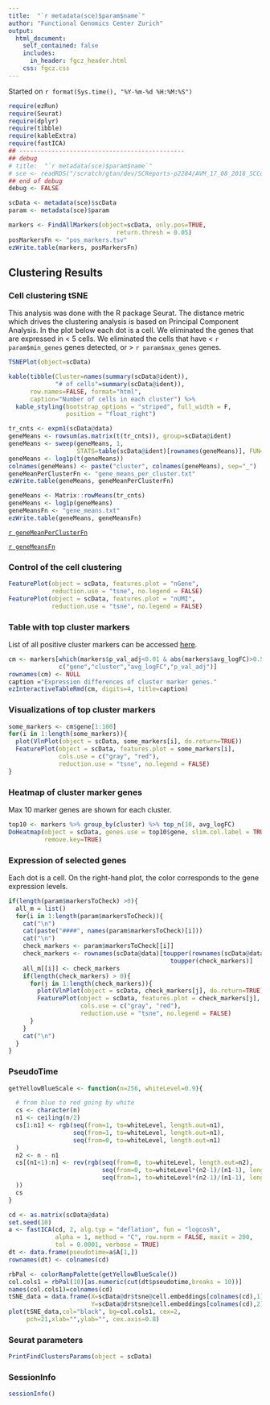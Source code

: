 ```yaml
---
title:  "`r metadata(sce)$param$name`"
author: "Functional Genomics Center Zurich"
output: 
  html_document:
    self_contained: false
    includes:
      in_header: fgcz_header.html
    css: fgcz.css
---
```


Started on `r format(Sys.time(), "%Y-%m-%d %H:%M:%S")`

```r
require(ezRun)
require(Seurat)
require(dplyr)
require(tibble)
require(kableExtra)
require(fastICA)
## ----------------------------------------------
## debug
# title:  "`r metadata(sce)$param$name`"
# sce <- readRDS("/scratch/gtan/dev/SCReports-p2284/AVM_17_08_2018_SCCountQC/sce.rds")
## end of debug
debug <- FALSE

scData <- metadata(sce)$scData
param <- metadata(sce)$param
```

```r
markers <- FindAllMarkers(object=scData, only.pos=TRUE,
                              return.thresh = 0.05)
posMarkersFn <- "pos_markers.tsv"
ezWrite.table(markers, posMarkersFn)
```

## Clustering Results {.tabset}

### Cell clustering tSNE

This analysis was done with the R package Seurat. The distance metric which drives the clustering analysis is based on Principal Component Analysis.  In the plot below each dot is a cell.
We eliminated the genes that are expressed in < 5 cells. We eliminated the cells that have < `r param$min_genes` genes detected, or > `r param$max_genes` genes.

```r
TSNEPlot(object=scData)

kable(tibble(Cluster=names(summary(scData@ident)),
             "# of cells"=summary(scData@ident)),
      row.names=FALSE, format="html",
      caption="Number of cells in each cluster") %>%
  kable_styling(bootstrap_options = "striped", full_width = F,
                position = "float_right")
```

```r
tr_cnts <- expm1(scData@data)
geneMeans <- rowsum(as.matrix(t(tr_cnts)), group=scData@ident)
geneMeans <- sweep(geneMeans, 1, 
                   STATS=table(scData@ident)[rownames(geneMeans)], FUN="/")
geneMeans <- log1p(t(geneMeans))
colnames(geneMeans) <- paste("cluster", colnames(geneMeans), sep="_")
geneMeanPerClusterFn <- "gene_means_per_cluster.txt"
ezWrite.table(geneMeans, geneMeanPerClusterFn)

geneMeans <- Matrix::rowMeans(tr_cnts)
geneMeans <- log1p(geneMeans)
geneMeansFn <- "gene_means.txt"
ezWrite.table(geneMeans, geneMeansFn)
```

[`r geneMeanPerClusterFn`](`r geneMeanPerClusterFn`)

[`r geneMeansFn`](`r geneMeansFn`)

### Control of the cell clustering

```r
FeaturePlot(object = scData, features.plot = "nGene", 
            reduction.use = "tsne", no.legend = FALSE)
FeaturePlot(object = scData, features.plot = "nUMI", 
            reduction.use = "tsne", no.legend = FALSE)
```

### Table with top cluster markers

List of all positive cluster markers can be accessed [here](`r posMarkersFn`).

```r
cm <- markers[which(markers$p_val_adj<0.01 & abs(markers$avg_logFC)>0.5),
              c("gene","cluster","avg_logFC","p_val_adj")]
rownames(cm) <- NULL
caption ="Expression differences of cluster marker genes."
ezInteractiveTableRmd(cm, digits=4, title=caption)
```

### Visualizations of top cluster markers

```r
some_markers <- cm$gene[1:100]
for(i in 1:length(some_markers)){
  plot(VlnPlot(object = scData, some_markers[i], do.return=TRUE))
  FeaturePlot(object = scData, features.plot = some_markers[i],
              cols.use = c("gray", "red"),
              reduction.use = "tsne", no.legend = FALSE)
}
```

### Heatmap of cluster marker genes
Max 10 marker genes are shown for each cluster. 

```r
top10 <- markers %>% group_by(cluster) %>% top_n(10, avg_logFC)
DoHeatmap(object = scData, genes.use = top10$gene, slim.col.label = TRUE,
          remove.key=TRUE)
```

### Expression of selected genes

Each dot is a cell. On the right-hand plot, the color corresponds to the gene expression levels. 

```r
if(length(param$markersToCheck) >0){
  all_m = list()
  for(i in 1:length(param$markersToCheck)){
    cat("\n")
    cat(paste("####", names(param$markersToCheck)[i]))
    cat("\n")
    check_markers <- param$markersToCheck[[i]]
    check_markers <- rownames(scData@data)[toupper(rownames(scData@data)) %in%
                                             toupper(check_markers)]
    all_m[[i]] <- check_markers
    if(length(check_markers) > 0){
      for(j in 1:length(check_markers)){
        plot(VlnPlot(object = scData, check_markers[j], do.return=TRUE))
        FeaturePlot(object = scData, features.plot = check_markers[j],
                    cols.use = c("gray", "red"),
                    reduction.use = "tsne", no.legend = FALSE)
      }
    }
    cat("\n")
  }
}

```

### PseudoTime

```r
getYellowBlueScale <- function(n=256, whiteLevel=0.9){

  # from blue to red going by white
  cs <- character(n)
  n1 <- ceiling(n/2)
  cs[1:n1] <- rgb(seq(from=1, to=whiteLevel, length.out=n1),
                  seq(from=1, to=whiteLevel, length.out=n1),
                  seq(from=0, to=whiteLevel, length.out=n1)
  )
  n2 <- n - n1
  cs[(n1+1):n] <- rev(rgb(seq(from=0, to=whiteLevel, length.out=n2),
                          seq(from=0, to=whiteLevel*(n2-1)/(n1-1), length.out=n2),
                          seq(from=1, to=whiteLevel*(n2-1)/(n1-1), length.out=n2)
  ))
  cs
}

cd <- as.matrix(scData@data)
set.seed(10) 
a <- fastICA(cd, 2, alg.typ = "deflation", fun = "logcosh", 
             alpha = 1, method = "C", row.norm = FALSE, maxit = 200, 
             tol = 0.0001, verbose = TRUE)
dt <- data.frame(pseudotime=a$A[1,])
rownames(dt) <- colnames(cd)

rbPal <- colorRampPalette(getYellowBlueScale())
col.cols1 = rbPal(10)[as.numeric(cut(dt$pseudotime,breaks = 10))]
names(col.cols1)=colnames(cd)
tSNE_data = data.frame(X=scData@dr$tsne@cell.embeddings[colnames(cd),1],
                       Y=scData@dr$tsne@cell.embeddings[colnames(cd),2])
plot(tSNE_data,col="black", bg=col.cols1, cex=2,
     pch=21,xlab="",ylab="", cex.axis=0.8)
```

### Seurat parameters
```r
PrintFindClustersParams(object = scData)
```

### SessionInfo
```r
sessionInfo()
```
